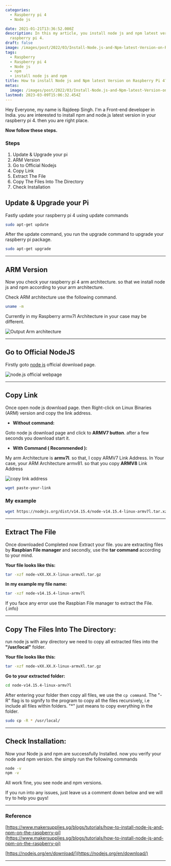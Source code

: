 ```yaml
---
categories:
  - Raspberry pi 4
  - Node js

date: 2021-01-21T13:36:52.000Z
description: In this my article, you install node js and npm latest version in your
  raspberry pi 4.
draft: false
image: /images/post/2022/03/Install-Node.js-and-Npm-latest-Version-on-Raspberry-Pi-4.png
tags:
  - Raspberry
  - Raspberry pi 4
  - Node js
  - npm
  - install node js and npm
title: How to install Node js and Npm latest Version on Raspberry Pi 4?
metas:
  image: /images/post/2022/03/Install-Node.js-and-Npm-latest-Version-on-Raspberry-Pi-4.png
lastmod: 2023-03-09T15:06:32.454Z
---
```


Hey Everyone, my name is Rajdeep Singh. I'm a Front-end developer in India. you
are interested to install npm and node.js latest version in your raspberry pi 4.
then you are right place.

**Now follow these steps.**

### Steps

1. Update & Upgrade your pi
2. ARM Version
3. Go to Official Nodejs
4. Copy Link
5. Extract The File
6. Copy The Files Into The Directory
7. Check Installation

## Update & Upgrade your Pi

Fastly update your raspberry pi 4 using update commands

```bash
sudo apt-get update
```

After the update command, you run the upgrade command to upgrade your raspberry pi
package.

```bash
sudo apt-get upgrade
```

---

## ARM Version

Now you check your raspberry pi 4 arm architecture. so that we install node js and npm
according to your arm architecture.

Check ARM architecture use the following command.

```bash
uname -m
```

Currently in my Raspberry armv7l Architecture in your case may be different.

![Output Arm architecture](/images/post/2021/01/RASPI-4.png "Output Arm architecture")

---

## Go to Official NodeJS

Firstly goto [node js](https://nodejs.org/en/download/) official download page.

![node.js official webpage](/images/post/2021/01/node.js-webpage.png "node.js official webpage")

---

## Copy Link

Once open node js download page. then Right-click on Linux Binaries (ARM)
version and copy the link address.

- **Without command:**

Goto node js download page and click to **ARMV7 button**. after a few seconds
you download start it.

- **With Command ( Recommended ):**

My arm Architecture is **armv7l**. so that, I copy ARMV7 Link Address. In Your
case, your ARM Architecture armv81. so that you copy **ARMV8** Link Address

![copy link address](/images/post/2021/01/copy-link-address.png "copy link address")

```bash
wget paste-your-link
```

### My example

```bash
wget https://nodejs.org/dist/v14.15.4/node-v14.15.4-linux-armv7l.tar.xz
```

---

## Extract The File

Once downloaded Completed now Extract your file. you are extracting files by
**Raspbian File manager** and secondly, use the **tar command** according to
your mind.

**Your file looks like this:**

```bash
tar -xzf node-vXX.XX.X-linux-armvXl.tar.gz
```

**In my example my file name:**

```bash
tar -xzf node-v14.15.4-linux-armv7l
```

If you face any error use the Raspbian File manager to
extract the File. {.info}

---

## Copy The Files Into The Directory:

run node js with any directory we need to copy all extracted files into the
**"/usr/local"** folder.

**Your file looks like this:**

```bash
tar -xzf node-vXX.XX.X-linux-armvXl.tar.gz
```

**Go to your extracted folder:**

```bash
cd node-v14.15.4-linux-armv7l
```

After entering your folder then copy all files, we use the `cp command`. The
"-R" flag is to signify to the program to copy all the files recursively, i.e
include all files within folders. "*" just means to copy everything in the
folder.

```bash
sudo cp -R * /usr/local/
```

---

## Check Installation:

Now your Node js and npm are successfully Installed. now you verify your node
and npm version. the simply run the following commands

```bash
node -v
npm -v
```

All work fine, you see node and npm versions.

If you run into any issues, just leave us a comment down below and we will try
to help you guys!

---

### Reference

[https://www.makersupplies.sg/blogs/tutorials/how-to-install-node-js-and-npm-on-the-raspberry-pi](https://www.makersupplies.sg/blogs/tutorials/how-to-install-node-js-and-npm-on-the-raspberry-pi)

[https://nodejs.org/en/download/](https://nodejs.org/en/download/)

---
